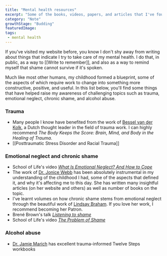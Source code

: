 ```yaml
---
title: "Mental health resources"
excerpt: "Some of the books, videos, papers, and articles that I've found useful in making sure I can function as a kind, happy human"
category: "Note"
growthStage: "Budding"
featuredImage: 
tags:
 - mental health
---
```

If you've visited my website before, you know I don't shy away from writing about things that indicate I try to take care of my mental health. I do that, in public, as a way to [[Write to remember]], and also as a way to remind myself that shame cannot survive if it's spoken.

Much like most other humans, my childhood formed a blueprint, some of the aspects of which require work to change into something more constructive, positive, and useful. In this list below, you'll find some things that have helped raise my awareness of challenging topics such as trauma, emotional neglect, chronic shame, and alcohol abuse.

### Trauma
- Many people I know have benefited from the work of [Bessel van der Kolk](https://www.besselvanderkolk.com/), a Dutch thought leader in the field of trauma work. I can highly recommend _The Body Keeps the Score: Brain, Mind, and Body in the Healing of Trauma_.
- [[Posttraumatic Stress Disorder and Racial Trauma]]

### Emotional neglect and chronic shame
- School of Life's video [_What Is Emotional Neglect? And How to Cope_](https://www.youtube.com/watch?v=aJJ7YpW--dQ)
- The work of [Dr. Jonice Webb](https://drjonicewebb.com/) has been absolutely instrumental in my understanding of the childhood I had, some of the aspects that defined it, and why it's affecting me to this day. She has written many insightful articles (on her website and others) as well as number of books on the topic.
- I've learnt volumes on how chronic shame stems from emotional neglect through the beautiful work of [Lindsay Braham](https://lindsaybraman.com/childhood-neglect-chronic-shame/). If you love her work, I recommend becoming her Patron.
- Brené Brown's talk [_Listening to shame_](https://www.ted.com/talks/brene_brown_listening_to_shame)
- School of Life's video [_The Problem of Shame_](https://www.youtube.com/watch?v=PTXWVKhcXRI)

### Alcohol abuse
- [Dr. Jamie Marich](https://www.drjamiemarich.com/) has excellent trauma-informed Twelve Steps workbooks
